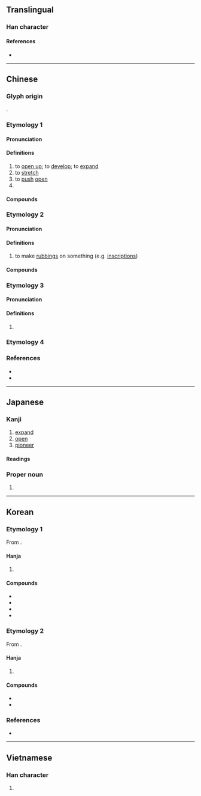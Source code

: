 {{character info}}
==Translingual==

===Han character===
{{Han char|rn=64|rad=手|as=05|sn=8|four=51060|canj=QMR|ids=⿰扌石}}

====References====
* {{Han ref|kx=0425.130|dkj=11958|dj=0774.020|hdz=31849.060|uh=62D3|ud=25299|bh=A9DD|bd=43485}}

----

==Chinese==

===Glyph origin===
{{Han etym}}
{{Han compound|手|alt1=扌|石|ls=psc|c1=s|c2=p|t1=hand}}.

===Etymology 1===
{{zh-forms}}

====Pronunciation====
{{zh-pron
|m=tuò
|c=tok3
|h=pfs=
|md=
|mn=thok
|w=
|mc=1
|oc=n,1
|cat=v,pn
}}

====Definitions====
{{zh-hanzi}}

# to [[open up]]; to [[develop]]; to [[expand]]
# to [[stretch]]
# to [[push]] [[open]]
# {{surname|zh}}

====Compounds====
{{zh-der|fold=1|拓展|拓荒|拓撲|開拓|開拓者|開拓性|拓撲學|落拓|落拓不羈|拓寬|拓土開疆|拓落不羈|拓殖|拓荒者|拓跋|拓宇|拓地|拓銷|拓落|拓邊|拓都}}

===Etymology 2===
{{zh-forms|alt=搨}}

====Pronunciation====
{{zh-pron
|m=tà
|c=taap3
|h=pfs=
|md=
|mn=
|w=
|cat=v
}}

====Definitions====
{{zh-hanzi}}

# to make [[rubbings]] on something (e.g. [[inscriptions]])

====Compounds====
{{zh-der|fold=1|拓本|拓印|拓片|拓碑|魚拓}}

===Etymology 3===
{{zh-forms}}

====Pronunciation====
{{zh-pron
|m=tuō
|c=
|h=pfs=
|md=
|mn=ml:thuh
|mn_note=Non-etymological
|w=
|cat=v
}}

====Definitions====
{{zh-hanzi}}

# {{zh-alt-form|托|to [[support]] with [[hand]]s; to [[lift]]}}

===Etymology 4===
{{zh-see|摭|v}}

===References===
* {{R:twedu|A01533}}
* {{R:yue:Hanzi}}

----

==Japanese==

===Kanji===
{{ja-kanji|grade=c|rs=手05}}

# [[expand]]
# [[open]]
# [[pioneer]]

====Readings====
{{ja-readings
|on=たく, せき
|kun=ひら-く, ひろ-う
}}

===Proper noun===
{{ja-pos|proper|たく}}

# {{given name|ja|male|sort=たく}}

----

==Korean==

===Etymology 1===
From {{der|ko|ltc|-}} {{ltc-l|拓|id=2}}.

====Hanja====
{{ko-hanja-search}}
{{ko-hanja|넓히다|넓힐|척}}

# {{hanja form of|척|[[open]]; [[develop]]; [[expand]]}}

====Compounds====
{{der-top|Compounds}}
* {{ko-l|개척|開拓}}
* {{ko-l|간척|land [[reclamation]]|干拓}}
* {{ko-l|척식|[[colonization]]|[[拓殖]]/[[拓植]]}}
* {{ko-l|척지|拓地}}
{{der-bottom}}

===Etymology 2===
From {{der|ko|ltc|-}} {{ltc-l|拓|id=1}}. {{hanja-sinjeung|탁|thak}}

====Hanja====
{{ko-hanja|박다|박을|탁}}

# {{hanja form of|탁|to make [[rubbings]] on something (e.g. [[inscriptions]])}}

====Compounds====
{{der-top|Compounds}}
* {{ko-l|탁본|拓本}}
* {{ko-l|탁발씨|[[w:Tuoba|Tuoba]]|拓跋氏}}
{{der-bottom}}

===References===
* {{R:hanjadoc|3902}}

----

==Vietnamese==

===Han character===
{{vi-hantu|[[đo]], [[đó]], [[đố]], [[thác]]|rs=手05}}

# {{rfdef|vi|sort=手05}}